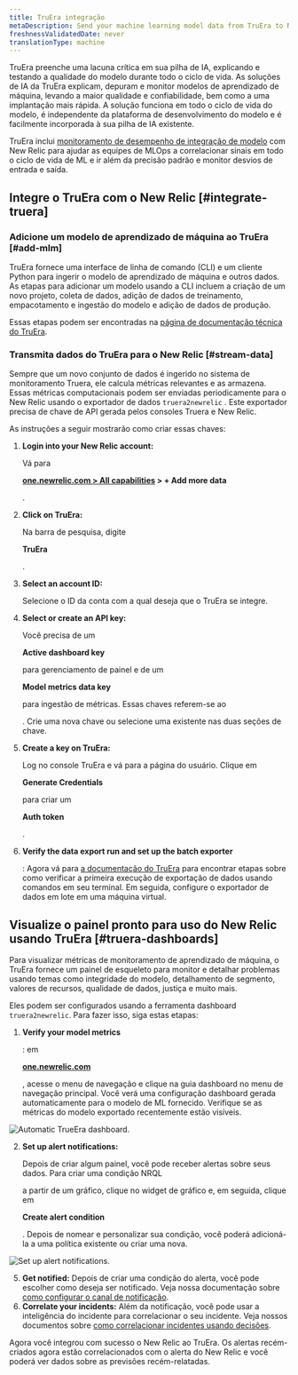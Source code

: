 ```yaml
---
title: TruEra integração
metaDescription: Send your machine learning model data from TruEra to New Relic to understand your model's performance.
freshnessValidatedDate: never
translationType: machine
---
```




TruEra preenche uma lacuna crítica em sua pilha de IA, explicando e testando a qualidade do modelo durante todo o ciclo de vida. As soluções de IA da TruEra explicam, depuram e monitor modelos de aprendizado de máquina, levando a maior qualidade e confiabilidade, bem como a uma implantação mais rápida. A solução funciona em todo o ciclo de vida do modelo, é independente da plataforma de desenvolvimento do modelo e é facilmente incorporada à sua pilha de IA existente.

TruEra inclui [monitoramento de desempenho de integração de modelo](/docs/alerts-applied-intelligence/mlops/get-started/intro-mlops/) com New Relic para ajudar as equipes de MLOps a correlacionar sinais em todo o ciclo de vida de ML e ir além da precisão padrão e monitor desvios de entrada e saída.

## Integre o TruEra com o New Relic [#integrate-truera]

### Adicione um modelo de aprendizado de máquina ao TruEra [#add-mlm]

TruEra fornece uma interface de linha de comando (CLI) e um cliente Python para ingerir o modelo de aprendizado de máquina e outros dados. As etapas para adicionar um modelo usando a CLI incluem a criação de um novo projeto, coleta de dados, adição de dados de treinamento, empacotamento e ingestão do modelo e adição de dados de produção.

Essas etapas podem ser encontradas na [página de documentação técnica do TruEra](https://truera.com/newrelicintegration/).

### Transmita dados do TruEra para o New Relic [#stream-data]

Sempre que um novo conjunto de dados é ingerido no sistema de monitoramento Truera, ele calcula métricas relevantes e as armazena. Essas métricas computacionais podem ser enviadas periodicamente para o New Relic usando o exportador de dados `truera2newrelic` . Este exportador precisa de chave de API gerada pelos consoles Truera e New Relic.

As instruções a seguir mostrarão como criar essas chaves:

1. <DoNotTranslate>**Login into your New Relic account:**</DoNotTranslate>

   Vá para

   <DoNotTranslate>**[one.newrelic.com > All capabilities](https://one.newrelic.com/all-capabilities) > + Add more data**</DoNotTranslate>

   .

2. <DoNotTranslate>**Click on TruEra:**</DoNotTranslate>

   Na barra de pesquisa, digite

   <DoNotTranslate>**TruEra**</DoNotTranslate>

   .

3. <DoNotTranslate>**Select an account ID:**</DoNotTranslate>

   Selecione o ID da conta com a qual deseja que o TruEra se integre.

4. <DoNotTranslate>**Select or create an API key:**</DoNotTranslate>

   Você precisa de um

   <DoNotTranslate>**Active dashboard key**</DoNotTranslate>

   para gerenciamento de painel e de um

   <DoNotTranslate>**Model metrics data key**</DoNotTranslate>

   para ingestão de métricas. Essas chaves referem-se ao

   <InlinePopover type="licenseKey"/>

   . Crie uma nova chave ou selecione uma existente nas duas seções de chave.

5. <DoNotTranslate>**Create a key on TruEra:**</DoNotTranslate>

   Log no console TruEra e vá para a página do usuário. Clique em

   <DoNotTranslate>**Generate Credentials**</DoNotTranslate>

   para criar um

   <DoNotTranslate>**Auth token**</DoNotTranslate>

   .

6. <DoNotTranslate>**Verify the data export run and set up the batch exporter**</DoNotTranslate>

   : Agora vá para [a documentação do TruEra](https://truera.com/newrelicintegration/) para encontrar etapas sobre como verificar a primeira execução de exportação de dados usando comandos em seu terminal. Em seguida, configure o exportador de dados em lote em uma máquina virtual.

<InstallFeedback/>

## Visualize o painel pronto para uso do New Relic usando TruEra [#truera-dashboards]

Para visualizar métricas de monitoramento de aprendizado de máquina, o TruEra fornece um painel de esqueleto para monitor e detalhar problemas usando temas como integridade do modelo, detalhamento de segmento, valores de recursos, qualidade de dados, justiça e muito mais.

Eles <InlinePopover type="dashboards"/>podem ser configurados usando a ferramenta dashboard `truera2newrelic`. Para fazer isso, siga estas etapas:

1. <DoNotTranslate>**Verify your model metrics**</DoNotTranslate>

   : em

   <DoNotTranslate>**[one.newrelic.com](https://one.newrelic.com/all-capabilities)**</DoNotTranslate>

   , acesse o menu de navegação e clique na guia dashboard no menu de navegação principal. Você verá uma configuração dashboard gerada automaticamente para o modelo de ML fornecido. Verifique se as métricas do modelo exportado recentemente estão visíveis.

<img
  title="Automatic TrueEra dashboard"
  alt="Automatic TrueEra dashboard."
  src={modelperformancemonitoringTruEraDashboard}
/>

2. <DoNotTranslate>**Set up alert notifications:**</DoNotTranslate>

   Depois de criar algum painel, você pode receber alertas sobre seus dados. Para criar uma condição NRQL

   <InlinePopover type="alerts"/>

   a partir de um gráfico, clique no widget de gráfico e, em seguida, clique em

   <DoNotTranslate>**Create alert condition**</DoNotTranslate>

   . Depois de nomear e personalizar sua condição, você poderá adicioná-la a uma política existente ou criar uma nova.

<img
  title="Set up alert notifications"
  alt="Set up alert notifications."
  src={modelperformancemonitoringTruEraAlerts}
/>

5. <DoNotTranslate>**Get notified:**</DoNotTranslate> Depois de criar uma condição do alerta, você pode escolher como deseja ser notificado. Veja nossa documentação sobre [como configurar o canal de notificação](/docs/alerts-applied-intelligence/new-relic-alerts/alert-notifications/notification-channels-control-where-send-alerts/).
6. <DoNotTranslate>**Correlate your incidents:**</DoNotTranslate> Além da notificação, você pode usar a inteligência do incidente para correlacionar o seu incidente. Veja nossos documentos sobre [como correlacionar incidentes usando decisões](/docs/alerts-applied-intelligence/applied-intelligence/incident-intelligence/change-applied-intelligence-correlation-logic-decisions/).

Agora você integrou com sucesso o New Relic ao TruEra. Os alertas recém-criados agora estão correlacionados com o alerta do New Relic e você poderá ver dados sobre as previsões recém-relatadas.